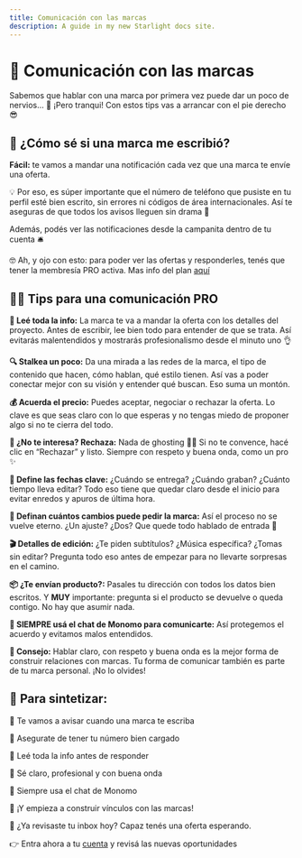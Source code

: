 ```yaml
---
title: Comunicación con las marcas
description: A guide in my new Starlight docs site.
---
```

# 💬 Comunicación con las marcas

Sabemos que hablar con una marca por primera vez puede dar un poco de nervios… 😬
¡Pero tranqui! Con estos tips vas a arrancar con el pie derecho 😎

## 🔔 ¿Cómo sé si una marca me escribió?

**Fácil:** te vamos a mandar una notificación cada vez que una marca te envíe una oferta.

💡 Por eso, es súper importante que el número de teléfono que pusiste en tu perfil esté bien escrito, sin errores ni códigos de área internacionales. Así te aseguras de que todos los avisos lleguen sin drama 📲

Además, podés ver las notificaciones desde la campanita dentro de tu cuenta 🛎️

🤓 Ah, y ojo con esto: para poder ver las ofertas y responderles, tenés que tener la membresía PRO activa. Mas info del plan [aquí](https://ayuda.monomo.com.co/modelos/primeros-pasos/1-que-es-y-como-funciona-monomo/)


## 👨‍🎨 Tips para una comunicación PRO

**📄 Leé toda la info:**  La marca te va a mandar la oferta con los detalles del proyecto. Antes de escribir, lee bien todo para entender de que se trata. Así evitarás malentendidos y mostrarás profesionalismo desde el minuto uno 👌

**🔍 Stalkea un poco:**  Da una mirada a las redes de la marca, el tipo de contenido que hacen, cómo hablan, qué estilo tienen.  Así vas a poder conectar mejor con su visión y entender qué buscan. Eso suma un montón.

**💰 Acuerda el precio:**  Puedes aceptar, negociar o rechazar la oferta. Lo clave es que seas claro con lo que esperas y no tengas miedo de proponer algo si no te cierra del todo.

**🚫 ¿No te interesa? Rechaza:**  Nada de ghosting 🙅‍♀️  Si no te convence, hacé clic en “Rechazar” y listo. Siempre con respeto y buena onda, como un pro ✨

**📅 Define las fechas clave:** ¿Cuándo se entrega? ¿Cuándo graban? ¿Cuánto tiempo lleva editar?  Todo eso tiene que quedar claro desde el inicio para evitar enredos y apuros de última hora.

**🔧 Definan cuántos cambios puede pedir la marca:**  Así el proceso no se vuelve eterno. ¿Un ajuste? ¿Dos? Que quede todo hablado de entrada 💬

**🎬 Detalles de edición:**  ¿Te piden subtítulos? ¿Música específica? ¿Tomas sin editar? Pregunta todo eso antes de empezar para no llevarte sorpresas en el camino.

**📦 ¿Te envían producto?:**  Pasales tu dirección con todos los datos bien escritos. Y **MUY** importante: pregunta si el producto se devuelve o queda contigo.
No hay que asumir nada.

**🚨 SIEMPRE usá el chat de Monomo para comunicarte:** Así protegemos el acuerdo y evitamos malos entendidos.

**📝 Consejo:** Hablar claro, con respeto y buena onda es la mejor forma de construir relaciones con marcas. Tu forma de comunicar también es parte de tu marca personal. ¡No lo olvides!

## 🧵 Para sintetizar:

 🔹 Te vamos a avisar cuando una marca te escriba
 
 🔹 Asegurate de tener tu número bien cargado
 
 🔹 Leé toda la info antes de responder
 
 🔹 Sé claro, profesional y con buena onda
 
 🔹 Siempre usa el chat de Monomo
 
 🔹 ¡Y empieza a construir vínculos con las marcas!

🚀 ¿Ya revisaste tu inbox hoy?  Capaz tenés una oferta esperando.

👉 Entra ahora a tu [cuenta](https://app.monomo.com.co/) y revisá las nuevas oportunidades
